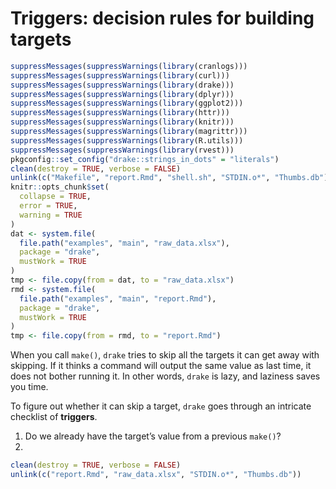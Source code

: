 # Triggers: decision rules for building targets {#triggers}

```r
suppressMessages(suppressWarnings(library(cranlogs)))
suppressMessages(suppressWarnings(library(curl)))
suppressMessages(suppressWarnings(library(drake)))
suppressMessages(suppressWarnings(library(dplyr)))
suppressMessages(suppressWarnings(library(ggplot2)))
suppressMessages(suppressWarnings(library(httr)))
suppressMessages(suppressWarnings(library(knitr)))
suppressMessages(suppressWarnings(library(magrittr)))
suppressMessages(suppressWarnings(library(R.utils)))
suppressMessages(suppressWarnings(library(rvest)))
pkgconfig::set_config("drake::strings_in_dots" = "literals")
clean(destroy = TRUE, verbose = FALSE)
unlink(c("Makefile", "report.Rmd", "shell.sh", "STDIN.o*", "Thumbs.db"))
knitr::opts_chunk$set(
  collapse = TRUE,
  error = TRUE,
  warning = TRUE
)
dat <- system.file(
  file.path("examples", "main", "raw_data.xlsx"),
  package = "drake",
  mustWork = TRUE
)
tmp <- file.copy(from = dat, to = "raw_data.xlsx")
rmd <- system.file(
  file.path("examples", "main", "report.Rmd"),
  package = "drake",
  mustWork = TRUE
)
tmp <- file.copy(from = rmd, to = "report.Rmd")
```

When you call `make()`, `drake` tries to skip all the targets it can get away with skipping. If it thinks a command will output the same value as last time, it does not bother running it. In other words, `drake` is lazy, and laziness saves you time.

To figure out whether it can skip a target, `drake` goes through an intricate checklist of **triggers**.

1. Do we already have the target's value from a previous `make()`?
2. 



```r
clean(destroy = TRUE, verbose = FALSE)
unlink(c("report.Rmd", "raw_data.xlsx", "STDIN.o*", "Thumbs.db"))
```

